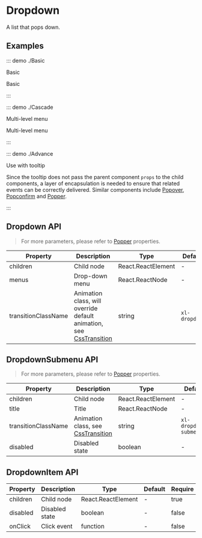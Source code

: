 # Dropdown

A list that pops down.

## Examples

::: demo ./Basic

Basic

Basic

:::

::: demo ./Cascade

Multi-level menu

Multi-level menu

:::

::: demo ./Advance

Use with tooltip

Since the tooltip does not pass the parent component `props` to the child components, a layer of encapsulation is needed to ensure that related events can be correctly delivered. Similar components include [Popover](/components/popover), [Popconfirm](/components/Popconfirm) and [Popper](/components/Popper).

:::

## Dropdown API

> For more parameters, please refer to [Popper](/components/Popper) properties.

| Property | Description | Type | Default | Require |
| --- | --- | --- | --- | --- |
| children | Child node | React.ReactElement | - | true |
| menus | Drop-down menu | React.ReactNode | - | true |
| transitionClassName | Animation class, will override default animation, see [CssTransition](/components/CssTransition) | string | `xl-dropdown` | false |

## DropdownSubmenu API

> For more parameters, please refer to [Popper](/components/Popper) properties.

| Property | Description | Type | Default | Require |
| --- | --- | --- | --- | --- |
| children | Child node | React.ReactElement | - | true |
| title | Title | React.ReactNode | - | true |
| transitionClassName | Animation class, see [CssTransition](/components/CssTransition) | string | `xl-dropdown-submenu` | false |
| disabled | Disabled state | boolean | - | false |

## DropdownItem API

| Property | Description    | Type               | Default | Require |
| -------- | -------------- | ------------------ | ------- | ------- |
| children | Child node     | React.ReactElement | -       | true    |
| disabled | Disabled state | boolean            | -       | false   |
| onClick  | Click event    | function           | -       | false   |
